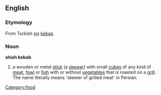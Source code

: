==English==
===Etymology===
From Turkish [[şiş]] [[kebap]]
===Noun===
'''shish kebab'''
{{wikipedia}}
# a wooden or metal [[stick]] (a [[skewer]]) with small [[cubes]] of any kind of [[meat]], [[fowl]] or [[fish]] with or without [[vegetables]] that is roasted on a [[grill]]. The name literally means 'skewer of grilled meat' in Persian. 

[[Category:food]]